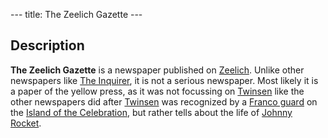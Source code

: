 ---
title: The Zeelich Gazette
---

{{twinsunica import}}{{Infobox Story
 |image=
 |type=newspaper
 |lba1=
 |lba2=yes
}}
{{Quote
 |THE ZEELICH GAZETTE: ...Johnny Rocket at the Imperial! Zeelich's brightest star, the first explorer to set foot on Twinsun, now lives on Otringal...
 |Headline of an issue of The Zeelich Gazette
 |quoteid=2023}}

== Description ==
'''The Zeelich Gazette''' is a newspaper published on [[Zeelich]]. Unlike other newspapers like [[The Inquirer]], it is not a serious newspaper. Most likely it is a paper of the yellow press, as it was not focussing on [[Twinsen]] like the other newspapers did after [[Twinsen]] was recognized by a [[Franco guard]] on the [[Island of the Celebration]], but rather tells about the life of [[Johnny Rocket]].